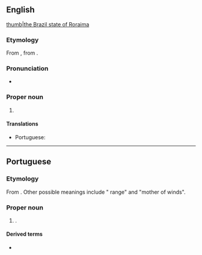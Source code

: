 ==English==
{{wikipedia}}
[[file:Brazil State Roraima.svg|thumb|the Brazil state of Roraima]]

===Etymology===
From {{etyl|pt|en}} {{m|pt|Roraima}}, from {{etyl|aoc|en}}.

===Pronunciation===
* {{IPA|en|/ɹəʊˈɹaɪmə/}}

===Proper noun===
{{en-proper noun}}

# {{place|en|state|r/North Region|c/Brazil|capital=Boa Vista}}

====Translations====
{{trans-top|state of northern Brazil}}
* Portuguese: {{t+|pt|Roraima|f}}
{{trans-mid}}
{{trans-bottom}}

----

==Portuguese==
{{wikipedia|lang=pt}}

===Etymology===
From {{bor|pt|aoc|roro imã||parrot-green mount}}. Other possible meanings include "{{l|en|cashew}} range" and "mother of winds".

===Proper noun===
{{pt-proper noun|m}}

# {{place|pt|state|macroregion/pt:North Region|c/pt:Brazil|capital=pt:Boa Vista}}.
#: {{syn|pt|RR|q1=abbreviation}}

====Derived terms====
* {{l|pt|roraimense}}